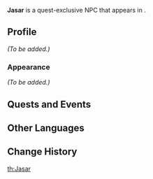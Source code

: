 {{Meta
|missing_NPC_profile  = yes
}}
{{Character Infobox
|type             = Quest NPC
|image            = NPC Jasar.png
|region           = Sumeru
|location         = Sumeru
}}
'''Jasar''' is a quest-exclusive NPC that appears in {{Quest|The Unanswerable Problems}}.
<!--
==Location==
{{subst:#tag:gallery|
NPC Location {{subst:PAGENAME}}.png{{subst:!}}{{subst:PAGENAME}}'s location
NPC Location {{subst:PAGENAME}} Context.png{{subst:!}}Additional context
}}
-->
==Profile==
<!--Detailed story/lore information goes here.-->
''(To be added.)''

===Appearance===
<!--Keep appearance section short and concise. Limit to 2 paragraphs with 3-4 sentences each.-->
''(To be added.)''

==Quests and Events==
{{Quests and Events}}
<!--
==Trivia==
* 
-->
==Other Languages==
{{Other Languages
|default_hidden = 1
|en      = Jasar
|zhs     = 杰萨尔
|zhs_rm  = Jiésà'ěr
|zht     = 傑薩爾
|zht_rm  = Jiésà'ěr
|ja      = ジャセル
|ja_rm   = Jaseru
|ko      = 야사르
|es      = Yasar
|fr      = Jasar
|ru      = Джасар
|th      = Jasar
|vi      = Jasar
|de      = Jasar
|id      = Jasar
|pt      = Jasar
|tr      = Jasar
|it      = Jasar
}}

==Change History==
{{Change History|3.0}}
<!--
==References==
{{Reflist}}
-->

[[th:Jasar]]